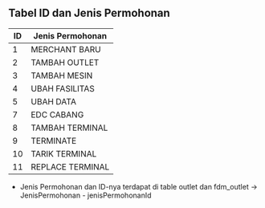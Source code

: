 ## Tabel ID dan Jenis Permohonan

| ID | Jenis Permohonan |
|----|------------------|
| 1  | MERCHANT BARU    |
| 2  | TAMBAH OUTLET    |
| 3  | TAMBAH MESIN     |
| 4  | UBAH FASILITAS   |
| 5  | UBAH DATA        |
| 7  | EDC CABANG       |
| 8  | TAMBAH TERMINAL  |
| 9  | TERMINATE        |
| 10 | TARIK TERMINAL   |
| 11 | REPLACE TERMINAL |

- Jenis Permohonan dan ID-nya terdapat di table outlet dan fdm_outlet -> JenisPermohonan - jenisPermohonanId